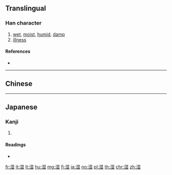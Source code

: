 {{character info/new}}
{{also|溼|濕}}
==Translingual==

===Han character===
{{Han char|rn=85|rad=水|as=09|sn=12|four=|canj=EATC|ids=⿰氵显}}

# [[wet]], [[moist]], [[humid]], [[damp]]
# [[illness]]

====References====
* {{Han ref|kx=0639.111|dkj=17920|dj=1046.010|hdz=31675.020|uh=6E7F|ud=28287}}

----

==Chinese==
{{zh-see|濕}}

----

==Japanese==

===Kanji===
{{ja-kanji|grade=c|rs=水09|style=s|kyu=濕}}

# {{defn|lang=ja|sort=水09}}

====Readings====
* {{ja-readings|on=[[しつ]] (shitsu)|kun=[[しめる]] (shimeru), [[しめす]] (shimesu), [[うるおう]] (uruou)}}

[[fr:湿]]
[[it:湿]]
[[lt:湿]]
[[hu:湿]]
[[mg:湿]]
[[fj:湿]]
[[ja:湿]]
[[no:湿]]
[[pl:湿]]
[[th:湿]]
[[chr:湿]]
[[zh:湿]]